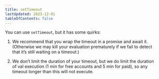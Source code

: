 ```yaml
---
title: setTimeout
lastUpdated: 2023-12-01
tableOfContents: false
---
```



You can use `setTimeout`, but it has some quirks:

1. We recommend that you wrap the timeout in a promise and await it. (Otherwise
   we may kill your evaluation prematurely if we fail to detect that it’s still
   waiting on a timeout.)

   <Val url="https://www.val.town/embed/stevekrouse.delayEx" />

2. We don’t limit the duration of your timeout, but we do limit the duration of
   val execution (1 min for free accounts and 5 min for paid), so any timeout
   longer than this will not execute.

